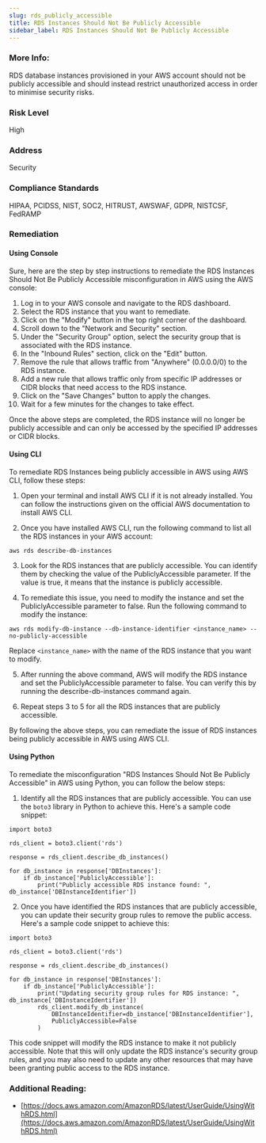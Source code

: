 ```yaml
---
slug: rds_publicly_accessible
title: RDS Instances Should Not Be Publicly Accessible
sidebar_label: RDS Instances Should Not Be Publicly Accessible
---
```


### More Info:

RDS database instances provisioned in your AWS account should not be publicly accessible and should instead restrict unauthorized access in order to minimise security risks.

### Risk Level

High

### Address

Security

### Compliance Standards

HIPAA, PCIDSS, NIST, SOC2, HITRUST, AWSWAF, GDPR, NISTCSF, FedRAMP

### Remediation

#### Using Console

Sure, here are the step by step instructions to remediate the RDS Instances Should Not Be Publicly Accessible misconfiguration in AWS using the AWS console:

1. Log in to your AWS console and navigate to the RDS dashboard.
2. Select the RDS instance that you want to remediate.
3. Click on the "Modify" button in the top right corner of the dashboard.
4. Scroll down to the "Network and Security" section.
5. Under the "Security Group" option, select the security group that is associated with the RDS instance.
6. In the "Inbound Rules" section, click on the "Edit" button.
7. Remove the rule that allows traffic from "Anywhere" (0.0.0.0/0) to the RDS instance.
8. Add a new rule that allows traffic only from specific IP addresses or CIDR blocks that need access to the RDS instance.
9. Click on the "Save Changes" button to apply the changes.
10. Wait for a few minutes for the changes to take effect.

Once the above steps are completed, the RDS instance will no longer be publicly accessible and can only be accessed by the specified IP addresses or CIDR blocks.

#### Using CLI

To remediate RDS Instances being publicly accessible in AWS using AWS CLI, follow these steps:

1. Open your terminal and install AWS CLI if it is not already installed. You can follow the instructions given on the official AWS documentation to install AWS CLI.

2. Once you have installed AWS CLI, run the following command to list all the RDS instances in your AWS account:

```
aws rds describe-db-instances
```

3. Look for the RDS instances that are publicly accessible. You can identify them by checking the value of the PubliclyAccessible parameter. If the value is true, it means that the instance is publicly accessible.

4. To remediate this issue, you need to modify the instance and set the PubliclyAccessible parameter to false. Run the following command to modify the instance:

```
aws rds modify-db-instance --db-instance-identifier <instance_name> --no-publicly-accessible
```

Replace `<instance_name>` with the name of the RDS instance that you want to modify.

5. After running the above command, AWS will modify the RDS instance and set the PubliclyAccessible parameter to false. You can verify this by running the describe-db-instances command again.

6. Repeat steps 3 to 5 for all the RDS instances that are publicly accessible.

By following the above steps, you can remediate the issue of RDS instances being publicly accessible in AWS using AWS CLI.

#### Using Python

To remediate the misconfiguration "RDS Instances Should Not Be Publicly Accessible" in AWS using Python, you can follow the below steps:

1. Identify all the RDS instances that are publicly accessible. You can use the `boto3` library in Python to achieve this. Here's a sample code snippet:

```
import boto3

rds_client = boto3.client('rds')

response = rds_client.describe_db_instances()

for db_instance in response['DBInstances']:
    if db_instance['PubliclyAccessible']:
        print("Publicly accessible RDS instance found: ", db_instance['DBInstanceIdentifier'])
```

2. Once you have identified the RDS instances that are publicly accessible, you can update their security group rules to remove the public access. Here's a sample code snippet to achieve this:

```
import boto3

rds_client = boto3.client('rds')

response = rds_client.describe_db_instances()

for db_instance in response['DBInstances']:
    if db_instance['PubliclyAccessible']:
        print("Updating security group rules for RDS instance: ", db_instance['DBInstanceIdentifier'])
        rds_client.modify_db_instance(
            DBInstanceIdentifier=db_instance['DBInstanceIdentifier'],
            PubliclyAccessible=False
        )
```

This code snippet will modify the RDS instance to make it not publicly accessible. Note that this will only update the RDS instance's security group rules, and you may also need to update any other resources that may have been granting public access to the RDS instance.

### Additional Reading:

- [https://docs.aws.amazon.com/AmazonRDS/latest/UserGuide/UsingWithRDS.html](https://docs.aws.amazon.com/AmazonRDS/latest/UserGuide/UsingWithRDS.html) 

